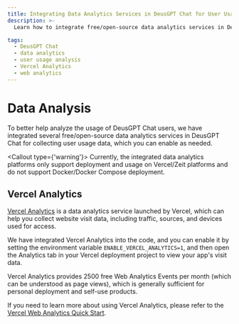 ```yaml
---
title: Integrating Data Analytics Services in DeusGPT Chat for User Usage Analysis
description: >-
  Learn how to integrate free/open-source data analytics services in DeusGPT Chat to collect user usage data efficiently.

tags:
  - DeusGPT Chat
  - data analytics
  - user usage analysis
  - Vercel Analytics
  - web analytics
---
```


# Data Analysis

To better help analyze the usage of DeusGPT Chat users, we have integrated several free/open-source data analytics services in DeusGPT Chat for collecting user usage data, which you can enable as needed.

<Callout type={'warning'}>
  Currently, the integrated data analytics platforms only support deployment and usage on
  Vercel/Zeit platforms and do not support Docker/Docker Compose deployment.
</Callout>

## Vercel Analytics

[Vercel Analytics](https://vercel.com/analytics) is a data analytics service launched by Vercel, which can help you collect website visit data, including traffic, sources, and devices used for access.

We have integrated Vercel Analytics into the code, and you can enable it by setting the environment variable `ENABLE_VERCEL_ANALYTICS=1`, and then open the Analytics tab in your Vercel deployment project to view your app's visit data.

Vercel Analytics provides 2500 free Web Analytics Events per month (which can be understood as page views), which is generally sufficient for personal deployment and self-use products.

If you need to learn more about using Vercel Analytics, please refer to the [Vercel Web Analytics Quick Start](https://vercel.com/docs/analytics/quickstart).
